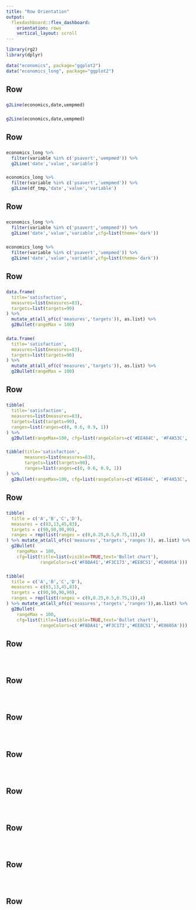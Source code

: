 ```yaml
---
title: "Row Orientation"
output: 
  flexdashboard::flex_dashboard:
    orientation: rows
    vertical_layout: scroll
---
```


```r
library(rg2)
library(dplyr)

data("economics", package="ggplot2")
data("economics_long", package="ggplot2")
```

    
Row{data-height=300}
-------------------------------------
    
### 
    
```r
g2Line(economics,date,uempmed)
```
 
### 
    
```r
g2Line(economics,date,uempmed)

``` 

Row{data-height=300}
-------------------------------------
    
### 
    
```r
economics_long %>% 
  filter(variable %in% c('psavert','uempmed')) %>% 
  g2Line('date','value','variable')
```
    
### 

```r
economics_long %>% 
  filter(variable %in% c('psavert','uempmed')) %>% 
  g2Line(df_tmp,'date','value','variable')
```
Row{data-height=300}
-------------------------------------
    
### 
    
```r
economics_long %>% 
  filter(variable %in% c('psavert','uempmed')) %>% 
  g2Line('date','value','variable',cfg=list(theme='dark'))
```
    
### 

```r
economics_long %>% 
  filter(variable %in% c('psavert','uempmed')) %>% 
  g2Line('date','value','variable',cfg=list(theme='dark'))
```
Row{data-height=200}
-------------------------------------

### 
    
```r
data.frame(
  title='satisfaction',
  measures=list(measures=83),
  targets=list(targets=90)
) %>% 
  mutate_at(all_of(c('measures','targets')), as.list) %>% 
  g2Bullet(rangeMax = 100)
```
    
### 

```r
data.frame(
  title='satisfaction',
  measures=list(measures=83),
  targets=list(targets=90)
) %>% 
  mutate_at(all_of(c('measures','targets')), as.list) %>% 
  g2Bullet(rangeMax = 100)
```

Row
-------------------------------------

### 
    
```r
tibble(
  title='satisfaction', 
  measures=list(measures=83),
  targets=list(targets=90),
  ranges=list(ranges=c(0, 0.6, 0.9, 1))
) %>%
  g2Bullet(rangeMax=100, cfg=list(rangeColors=c('#EE484C', '#F4A53C', '#84C14C')))
```
    
### 

```r
tibble(title='satisfaction', 
       measures=list(measures=83),
       targets=list(targets=90),
       ranges=list(ranges=c(0, 0.6, 0.9, 1))
) %>%
  g2Bullet(rangeMax=100, cfg=list(rangeColors=c('#EE484C', '#F4A53C', '#84C14C')))
```

Row{data-height=300}
-------------------------------------
    
### 
    
```r
tibble(
  title = c('A','B','C','D'),
  measures = c(83,13,45,83),
  targets = c(90,90,90,90),
  ranges = rep(list(ranges = c(0,0.25,0.5,0.75,1)),4)
) %>% mutate_at(all_of(c('measures','targets','ranges')), as.list) %>% 
  g2Bullet(
    rangeMax = 100,
    cfg=list(title=list(visible=TRUE,text='Bullet chart'),
             rangeColors=c('#F8DA41','#F3C173','#EE8C51','#E0605A')))
```
    
### 

```r
tibble(
  title = c('A','B','C','D'),
  measures = c(83,13,45,83),
  targets = c(90,90,90,90),
  ranges = rep(list(ranges = c(0,0.25,0.5,0.75,1)),4)
) %>% mutate_at(all_of(c('measures','targets','ranges')),as.list) %>% 
  g2Bullet(
    rangeMax = 100,
    cfg=list(title=list(visible=TRUE,text='Bullet chart'),
             rangeColors=c('#F8DA41','#F3C173','#EE8C51','#E0605A')))
```

Row{data-height=300}
-------------------------------------

### 
    
```r
```
    
### 

```r
```
Row{data-height=300}
-------------------------------------

### 
    
```r
```
    
### 

```r
```
Row{data-height=300}
-------------------------------------

### 
    
```r
```
    
### 

```r
```
Row{data-height=300}
-------------------------------------

### 
    
```r
```
    
### 

```r
```
Row{data-height=300}
-------------------------------------

### 
    
```r
```
    
### 

```r
```
Row{data-height=300}
-------------------------------------

### 
    
```r
```
    
### 

```r
```
Row{data-height=300}
-------------------------------------

### 
    
```r
```
    
### 

```r
```
Row{data-height=300}
-------------------------------------

### 
    
```r
```
    
### 

```r
```
